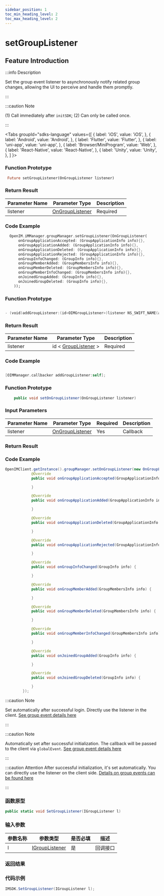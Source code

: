 ```yaml
---
sidebar_position: 1
toc_min_heading_level: 2
toc_max_heading_level: 2
---
```


# setGroupListener

## Feature Introduction

:::info Description

Set the group event listener to asynchronously notify related group changes, allowing the UI to perceive and handle them promptly.

:::

:::caution Note

(1) Call immediately after `initSDK`;
(2) Can only be called once.

:::

<Tabs
groupId="sdks-language"
values={[
{ label: 'iOS', value: 'iOS', },
{ label: 'Android', value: 'Android', },
{ label: 'Flutter', value: 'Flutter', },
{ label: 'uni-app', value: 'uni-app', },
{ label: 'Browser/MiniProgram', value: 'Web', },
{ label: 'React-Native', value: 'React-Native', },
{ label: 'Unity', value: 'Unity', },
]
}>

<TabItem value="Flutter">

### Function Prototype

```dart showLineNumbers
 Future setGroupListener(OnGroupListener listener)
```

### Return Result

| Parameter Name | Parameter Type                                       | Description |
| -------------- | ---------------------------------------------------- | ----------- |
| listener       | [OnGroupListener](/listener/groupListener.mdx) | Required    |

### Code Example

```dart showLineNumbers
  OpenIM.iMManager.groupManager.setGroupListener(OnGroupListener(
      onGroupApplicationAccepted: (GroupApplicationInfo info){},
      onGroupApplicationAdded: (GroupApplicationInfo info){},
      onGroupApplicationDeleted: (GroupApplicationInfo info){},
      onGroupApplicationRejected: (GroupApplicationInfo info){},
      onGroupInfoChanged: (GroupInfo info){},
      onGroupMemberAdded: (GroupMembersInfo info){},
      onGroupMemberDeleted: (GroupMembersInfo info){},
      onGroupMemberInfoChanged: (GroupMembersInfo info){},
      onJoinedGroupAdded: (GroupInfo info){},
      onJoinedGroupDeleted: (GroupInfo info){},
    ));
```

</TabItem>

<TabItem value="iOS">

### Function Prototype

```swift

- (void)addGroupListener:(id<OIMGroupListener>)listener NS_SWIFT_NAME(addGroupListener(listener:));

```

### Return Result

| Parameter Name | Parameter Type                                  | Description |
| -------------- | ----------------------------------------------- | ----------- |
| listener       | id < [GroupListener](/listener/groupListener.mdx) > | Required    |

### Code Example

```swift showLineNumbers

[OIMManager.callbacker addGroupListener:self];

```

</TabItem>

<TabItem value="Android">

### Function Prototype

```java showLineNumbers
    public void setOnGroupListener(OnGroupListener listener)
```

### Input Parameters

| Parameter Name | Parameter Type                                       | Required | Description |
| -------------- | ---------------------------------------------------- | -------- | ----------- |
| listener       | [OnGroupListener](/listener/groupListener.mdx) | Yes      | Callback    |

### Return Result

### Code Example

```java showLineNumbers
OpenIMClient.getInstance().groupManager.setOnGroupListener(new OnGroupListener() {
            @Override
            public void onGroupApplicationAccepted(GroupApplicationInfo info) {

            }

            @Override
            public void onGroupApplicationAdded(GroupApplicationInfo info) {

            }

            @Override
            public void onGroupApplicationDeleted(GroupApplicationInfo info) {

            }

            @Override
            public void onGroupApplicationRejected(GroupApplicationInfo info) {

            }

            @Override
            public void onGroupInfoChanged(GroupInfo info) {

            }

            @Override
            public void onGroupMemberAdded(GroupMembersInfo info) {

            }

            @Override
            public void onGroupMemberDeleted(GroupMembersInfo info) {

            }

            @Override
            public void onGroupMemberInfoChanged(GroupMembersInfo info) {

            }

            @Override
            public void onJoinedGroupAdded(GroupInfo info) {

            }

            @Override
            public void onJoinedGroupDeleted(GroupInfo info) {

            }
        });
```

</TabItem>

<TabItem value="Web">

:::caution Note

Set automatically after successful login. Directly use the listener in the client. [See group event details here](/listener/groupListener.mdx)

:::

</TabItem>

<TabItem value="uni-app">

:::caution Note

Automatically set after successful initialization. The callback will be passed to the client via `globalEvent`. [See group event details here](/listener/groupListener.mdx)

:::

</TabItem>
<TabItem value="React-Native">

:::caution Attention
After successful initialization, it's set automatically. You can directly use the listener on the client side. [Details on group events can be found here](/listener/groupListener.mdx)

:::

</TabItem>

<TabItem value="Unity">

### 函数原型

```C# showLineNumbers
public static void SetGroupListener(IGroupListener l)
```

### 输入参数

| 参数名称 | 参数类型                                                | 是否必填 | 描述     |
| -------- | ------------------------------------------------------- | -------- | -------- |
| l | [IGroupListener](/listener/groupListener.mdx) | 是       | 回调接口 |

### 返回结果

### 代码示例

```C# showLineNumbers
IMSDK.SetGroupListener(IGroupListener l);

```

</TabItem>

</Tabs>